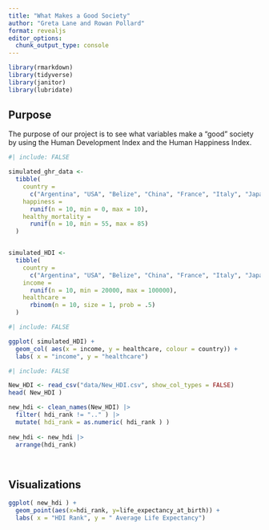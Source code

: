 ```yaml
---
title: "What Makes a Good Society"
author: "Greta Lane and Rowan Pollard"
format: revealjs
editor_options: 
  chunk_output_type: console
---
```


```r
library(rmarkdown)
library(tidyverse)
library(janitor)
library(lubridate)

```

## Purpose
The purpose of our project is to see what variables make a "good" society by using the Human Development Index and the Human Happiness Index. 



```r
#| include: FALSE

simulated_ghr_data <-
  tibble(
    country =
      c("Argentina", "USA", "Belize", "China", "France", "Italy", "Japan", "Kenya", "Germany", "Canada"),
    happiness =
      runif(n = 10, min = 0, max = 10),
    healthy_mortality =
      runif(n = 10, min = 55, max = 85)
  )


simulated_HDI <-
  tibble(
    country =
      c("Argentina", "USA", "Belize", "China", "France", "Italy", "Japan", "Kenya", "Germany", "Canada"),
    income =
      runif(n = 10, min = 20000, max = 100000),
    healthcare =
      rbinom(n = 10, size = 1, prob = .5)
  )
```

```r
#| include: FALSE

ggplot( simulated_HDI) +
  geom_col( aes(x = income, y = healthcare, colour = country)) +
  labs( x = "income", y = "healthcare")


```


```r
#| include: FALSE

New_HDI <- read_csv("data/New_HDI.csv", show_col_types = FALSE)
head( New_HDI )

new_hdi <- clean_names(New_HDI) |>
  filter( hdi_rank != ".." ) |>
  mutate( hdi_rank = as.numeric( hdi_rank ) )
  
new_hdi <- new_hdi |>
  arrange(hdi_rank)
  
  
```

## Visualizations
```r

ggplot( new_hdi ) + 
  geom_point(aes(x=hdi_rank, y=life_expectancy_at_birth)) +
  labs( x = "HDI Rank", y = " Average Life Expectancy")

```




